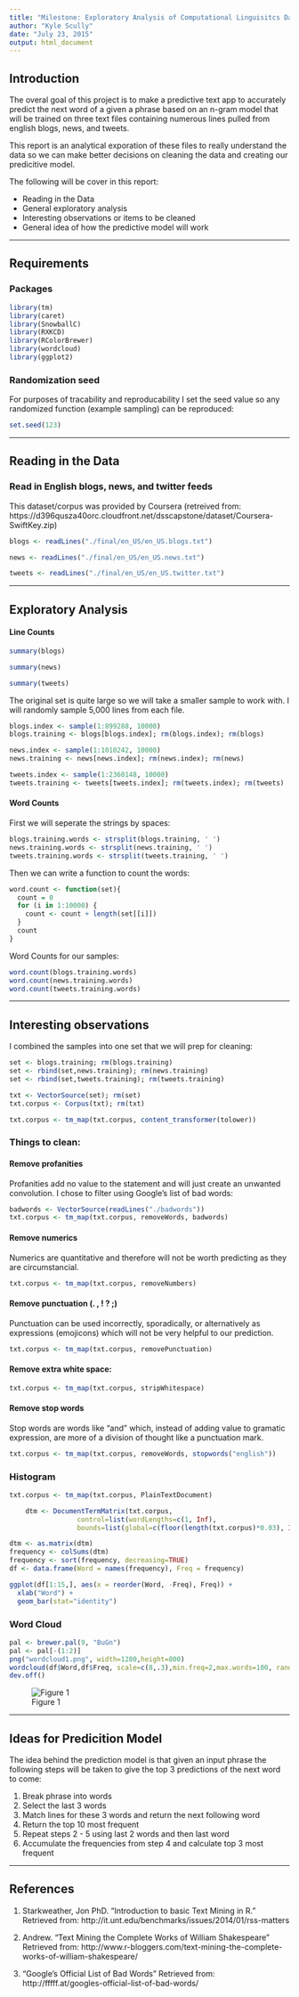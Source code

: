 ```yaml
---
title: "Milestone: Exploratory Analysis of Computational Linguisitcs Data"
author: "Kyle Scully"
date: "July 23, 2015"
output: html_document
---
```


## Introduction
The overal goal of this project is to make a predictive text app to accurately predict the next word of a given a phrase based on an n-gram model that will be trained on three text files containing numerous lines pulled from english blogs, news, and tweets.

This report is an analytical exporation of these files to really understand the data so we can make better decisions on cleaning the data and creating our predicitive model.

The following will be cover in this report:

* Reading in the Data 
* General exploratory analysis
* Interesting observations or items to be cleaned
* General idea of how the predictive model will work

-------------

## Requirements

### Packages

```r
library(tm)
library(caret)
library(SnowballC)
library(RXKCD)
library(RColorBrewer)
library(wordcloud)
library(ggplot2)
```

### Randomization seed

For purposes of tracability and reproducability I set the seed value so any randomized function (example sampling) can be reproduced:

```r
set.seed(123)
```

-------------

## Reading in the Data

### Read in English blogs, news, and twitter feeds
This dataset/corpus was provided by Coursera (retreived from: https://d396qusza40orc.cloudfront.net/dsscapstone/dataset/Coursera-SwiftKey.zip)

```r
blogs <- readLines("./final/en_US/en_US.blogs.txt")
```

```r
news <- readLines("./final/en_US/en_US.news.txt")
```

```r
tweets <- readLines("./final/en_US/en_US.twitter.txt")
```

-------------

## Exploratory Analysis

#### Line Counts
```r
summary(blogs)
```
```r
summary(news)
```
```r
summary(tweets)
```


The original set is quite large so we will take a smaller sample to work with.  I will randomly sample 5,000 lines from each file.

```r
blogs.index <- sample(1:899288, 10000)
blogs.training <- blogs[blogs.index]; rm(blogs.index); rm(blogs)

news.index <- sample(1:1010242, 10000)
news.training <- news[news.index]; rm(news.index); rm(news)

tweets.index <- sample(1:2360148, 10000)
tweets.training <- tweets[tweets.index]; rm(tweets.index); rm(tweets)
```

#### Word Counts

First we will seperate the strings by spaces:
```r
blogs.training.words <- strsplit(blogs.training, ' ')
news.training.words <- strsplit(news.training, ' ')
tweets.training.words <- strsplit(tweets.training, ' ')
```

Then we can write a function to count the words:

```r
word.count <- function(set){
  count = 0
  for (i in 1:10000) {
    count <- count + length(set[[i]])
  }
  count
}
```

Word Counts for our samples:

```r
word.count(blogs.training.words)
word.count(news.training.words)
word.count(tweets.training.words)
```

--------------

## Interesting observations

I combined the samples into one set that we will prep for cleaning:

```r
set <- blogs.training; rm(blogs.training)
set <- rbind(set,news.training); rm(news.training)
set <- rbind(set,tweets.training); rm(tweets.training)

txt <- VectorSource(set); rm(set)
txt.corpus <- Corpus(txt); rm(txt)

txt.corpus <- tm_map(txt.corpus, content_transformer(tolower))
```

### Things to clean:

#### Remove profanities

Profanities add no value to the statement and will just create an unwanted convolution.  I chose to filter using Google's list of bad words:

```r
badwords <- VectorSource(readLines("./badwords"))
txt.corpus <- tm_map(txt.corpus, removeWords, badwords)
```

#### Remove numerics

Numerics are quantitative and therefore will not be worth predicting as they are circumstancial.

```r
txt.corpus <- tm_map(txt.corpus, removeNumbers)
```

#### Remove punctuation (. , ! ? ;)

Punctuation can be used incorrectly, sporadically, or alternatively as expressions (emojicons) which will not be very helpful to our prediction.

```r
txt.corpus <- tm_map(txt.corpus, removePunctuation)
```

#### Remove extra white space:

```r
txt.corpus <- tm_map(txt.corpus, stripWhitespace)
```

#### Remove stop words

Stop words are words like "and" which, instead of adding value to gramatic expression, are more of a division of thought like a punctuation mark.

```r
txt.corpus <- tm_map(txt.corpus, removeWords, stopwords("english"))
```


### Histogram

```r
txt.corpus <- tm_map(txt.corpus, PlainTextDocument)

    dtm <- DocumentTermMatrix(txt.corpus, 
                 control=list(wordLengths=c(1, Inf),
                 bounds=list(global=c(floor(length(txt.corpus)*0.03), Inf))))

dtm <- as.matrix(dtm)
frequency <- colSums(dtm)
frequency <- sort(frequency, decreasing=TRUE)
df <- data.frame(Word = names(frequency), Freq = frequency)

ggplot(df[1:15,], aes(x = reorder(Word, -Freq), Freq)) +
  xlab("Word") + 
  geom_bar(stat="identity")

```

### Word Cloud

```r
pal <- brewer.pal(9, "BuGn")
pal <- pal[-(1:2)]
png("wordcloud1.png", width=1280,height=800)
wordcloud(df$Word,df$Freq, scale=c(8,.3),min.freq=2,max.words=100, random.order=T, rot.per=.15, colors=pal, vfont=c("sans serif","plain"))
dev.off()
```

![Figure 1](./wordcloud1.png)



---------------

## Ideas for Predicition Model

The idea behind the prediction model is that given an input phrase the following steps will be taken to give the top 3 predictions of the next word to come:

1. Break phrase into words
2. Select the last 3 words
3. Match lines for these 3 words and return the next following word
4. Return the top 10 most frequent
5. Repeat steps 2 - 5 using last 2 words and then last word
6. Accumulate the frequencies from step 4 and calculate top 3 most frequent


---------------

## References

1. Starkweather, Jon PhD. "Introduction to basic Text Mining in R." Retrieved from: http://it.unt.edu/benchmarks/issues/2014/01/rss-matters

2. Andrew. "Text Mining the Complete Works of William Shakespeare" Retrieved from: http://www.r-bloggers.com/text-mining-the-complete-works-of-william-shakespeare/

3. "Google's Official List of Bad Words" Retrieved from: http://fffff.at/googles-official-list-of-bad-words/















